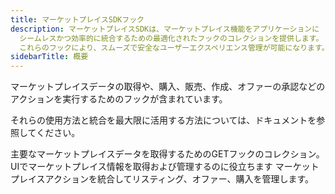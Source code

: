 ```yaml
---
title: マーケットプレイスSDKフック
description: マーケットプレイスSDKは、マーケットプレイス機能をアプリケーションに
  シームレスかつ効率的に統合するための最適化されたフックのコレクションを提供します。
  これらのフックにより、スムーズで安全なユーザーエクスペリエンス管理が可能になります。
sidebarTitle: 概要
---
```


マーケットプレイスデータの取得や、購入、販売、作成、オファーの承認などのアクションを実行するためのフックが含まれています。

それらの使用方法と統合を最大限に活用する方法については、ドキュメントを参照してください。

<CardGroup>
  <Card title="Marketplace Data hooks" icon="code" href="/sdk/marketplace-sdk/hooks/use-list-collectibles">
    主要なマーケットプレイスデータを取得するためのGETフックのコレクション。UIでマーケットプレイス情報を取得および管理するのに役立ちます
  </Card>

  <Card title="Marketplace Actions" icon="code" href="/sdk/marketplace-sdk/hooks/marketplace-actions">
    マーケットプレイスアクションを統合してリスティング、オファー、購入を管理します。
  </Card>
</CardGroup>
